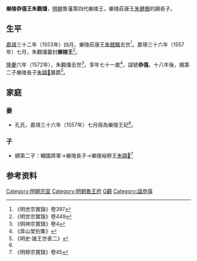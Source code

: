 '''樂陵恭僖王朱觀燔'''{{BD|1502年||1572年|catIdx=Z朱}}，[[明朝|明朝]]魯藩第四代樂陵王，樂陵莊康王[[朱健概|朱健概]]的嫡長子。

==生平==
[[嘉靖|嘉靖]]三十二年（1553年）四月，樂陵莊康王[[朱健概|朱健概]]去世<ref>《明世宗實錄》卷397</ref>。嘉靖三十六年（1557年）七月，朱觀燔襲封'''樂陵王'''<ref name=s449>《明世宗實錄》卷449</ref>。

[[隆慶_(明朝)|隆慶]]六年（1572年），朱觀燔去世<ref>《明神宗實錄》卷4</ref>，享年七十一歲<ref>《弇山堂别集》</ref>，諡號'''恭僖'''。十八年後，嫡第二子樂陵長子[[朱頤𡍌|朱頤𡍌]]襲爵<ref>《明史·諸王世表二》</ref>。

==家庭==
===妻===
*孔氏，嘉靖三十六年（1557年）七月冊為樂陵王妃<ref name=s449/>。

===子===
*嫡第二子：輔國將軍→樂陵長子→樂陵裕穆王[[朱頤𡍌|朱頤𡍌]]<ref>《明穆宗實錄》卷45</ref>

==参考资料==
{{reflist|3}}

{{s-start}}
{{s-bef|before=父莊康王[[朱健概|朱健概]]}}
{{s-ttl|title=[[明朝藩王列表_(魯王系)#樂陵國|明樂陵國國王]]|years=1557年－1572年}}
{{s-aft|after=子裕穆王[[朱頤𡍌|朱頤𡍌]]}}
{{end}}

[[Category:明朝宗室|Category:明朝宗室]]
[[Category:明朝魯王府|Category:明朝魯王府]]
[[Category:朱姓|G觀]]
[[Category:諡恭僖|Category:諡恭僖]]